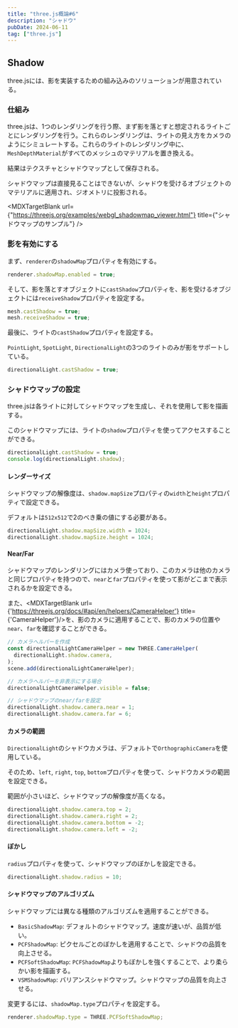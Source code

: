 ```yaml
---
title: "three.js概論#6"
description: "シャドウ"
pubDate: 2024-06-11
tag: ["three.js"]
---
```



## Shadow

three.jsには、影を実装するための組み込みのソリューションが用意されている。

### 仕組み

three.jsは、1つのレンダリングを行う際、まず影を落とすと想定されるライトごとにレンダリングを行う。これらのレンダリングは、ライトの見え方をカメラのようにシミュレートする。これらのライトのレンダリング中に、`MeshDepthMaterial`がすべてのメッシュのマテリアルを置き換える。

結果はテクスチャとシャドウマップとして保存される。

シャドウマップは直接見ることはできないが、シャドウを受けるオブジェクトのマテリアルに適用され、ジオメトリに投影される。

<MDXTargetBlank
  url={"https://threejs.org/examples/webgl_shadowmap_viewer.html"}
  title={"シャドウマップのサンプル"}
/>

### 影を有効にする

まず、`renderer`の`shadowMap`プロパティを有効にする。

```js
renderer.shadowMap.enabled = true;
```

そして、影を落とすオブジェクトに`castShadow`プロパティを、影を受けるオブジェクトには`receiveShadow`プロパティを設定する。

```js
mesh.castShadow = true;
mesh.receiveShadow = true;
```

最後に、ライトの`castShadow`プロパティを設定する。

`PointLight`, `SpotLight`, `DirectionalLight`の3つのライトのみが影をサポートしている。

```js
directionalLight.castShadow = true;
```

### シャドウマップの設定

three.jsは各ライトに対してシャドウマップを生成し、それを使用して影を描画する。

このシャドウマップには、ライトの`shadow`プロパティを使ってアクセスすることができる。

```js
directionalLight.castShadow = true;
console.log(directionalLight.shadow);
```

#### レンダーサイズ

シャドウマップの解像度は、`shadow.mapSize`プロパティの`width`と`height`プロパティで設定できる。

デフォルトは`512x512`で2のべき乗の値にする必要がある。

```js
directionalLight.shadow.mapSize.width = 1024;
directionalLight.shadow.mapSize.height = 1024;
```

#### Near/Far

シャドウマップのレンダリングにはカメラ使っており、このカメラは他のカメラと同じプロパティを持つので、`near`と`far`プロパティを使って影がどこまで表示されるかを設定できる。

また、<MDXTargetBlank url={'https://threejs.org/docs/#api/en/helpers/CameraHelper'} title={'CameraHelper'}/>を、影のカメラに適用することで、影のカメラの位置や`near`、`far`を確認することができる。

```js
// カメラヘルパーを作成
const directionalLightCameraHelper = new THREE.CameraHelper(
  directionalLight.shadow.camera,
);
scene.add(directionalLightCameraHelper);

// カメラヘルパーを非表示にする場合
directionalLightCameraHelper.visible = false;

// シャドウマップのnear/farを設定
directionalLight.shadow.camera.near = 1;
directionalLight.shadow.camera.far = 6;
```

#### カメラの範囲

`DirectionalLight`のシャドウカメラは、デフォルトで`OrthographicCamera`を使用している。

そのため、`left`, `right`, `top`, `bottom`プロパティを使って、シャドウカメラの範囲を設定できる。

範囲が小さいほど、シャドウマップの解像度が高くなる。

```js
directionalLight.shadow.camera.top = 2;
directionalLight.shadow.camera.right = 2;
directionalLight.shadow.camera.bottom = -2;
directionalLight.shadow.camera.left = -2;
```

#### ぼかし

`radius`プロパティを使って、シャドウマップのぼかしを設定できる。

```js
directionalLight.shadow.radius = 10;
```

#### シャドウマップのアルゴリズム

シャドウマップには異なる種類のアルゴリズムを適用することができる。

- `BasicShadowMap`: デフォルトのシャドウマップ。速度が速いが、品質が低い。
- `PCFShadowMap`: ピクセルごとのぼかしを適用することで、シャドウの品質を向上させる。
- `PCFSoftShadowMap`: `PCFShadowMap`よりもぼかしを強くすることで、より柔らかい影を描画する。
- `VSMShadowMap`: バリアンスシャドウマップ。シャドウマップの品質を向上させる。

変更するには、`shadowMap.type`プロパティを設定する。

```js
renderer.shadowMap.type = THREE.PCFSoftShadowMap;
```

<Example />
